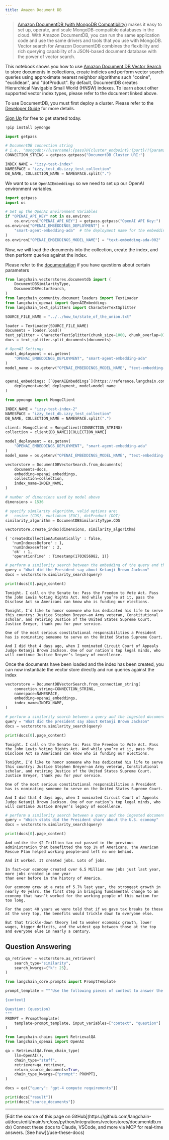 ```yaml
---
title: Amazon Document DB
---
```


>[Amazon DocumentDB (with MongoDB Compatibility)](https://docs.aws.amazon.com/documentdb/) makes it easy to set up, operate, and scale MongoDB-compatible databases in the cloud.
> With Amazon DocumentDB, you can run the same application code and use the same drivers and tools that you use with MongoDB.
> Vector search for Amazon DocumentDB combines the flexibility and rich querying capability of a JSON-based document database with the power of vector search.

This notebook shows you how to use [Amazon Document DB Vector Search](https://docs.aws.amazon.com/documentdb/latest/developerguide/vector-search.html) to store documents in collections, create indicies and perform vector search queries using approximate nearest neighbor algorithms such "cosine", "euclidean", and "dotProduct". By default, DocumentDB creates Hierarchical Navigable Small World (HNSW) indexes. To learn about other supported vector index types, please refer to the document linked above.

To use DocumentDB, you must first deploy a cluster. Please refer to the [Developer Guide](https://docs.aws.amazon.com/documentdb/latest/developerguide/what-is.html) for more details.

[Sign Up](https://aws.amazon.com/free/) for free to get started today.

```python
!pip install pymongo
```

```python
import getpass

# DocumentDB connection string
# i.e., "mongodb://{username}:{pass}@{cluster_endpoint}:{port}/?{params}"
CONNECTION_STRING = getpass.getpass("DocumentDB Cluster URI:")

INDEX_NAME = "izzy-test-index"
NAMESPACE = "izzy_test_db.izzy_test_collection"
DB_NAME, COLLECTION_NAME = NAMESPACE.split(".")
```

We want to use `OpenAIEmbeddings` so we need to set up our OpenAI environment variables.

```python
import getpass
import os

# Set up the OpenAI Environment Variables
if "OPENAI_API_KEY" not in os.environ:
    os.environ["OPENAI_API_KEY"] = getpass.getpass("OpenAI API Key:")
os.environ["OPENAI_EMBEDDINGS_DEPLOYMENT"] = (
    "smart-agent-embedding-ada"  # the deployment name for the embedding model
)
os.environ["OPENAI_EMBEDDINGS_MODEL_NAME"] = "text-embedding-ada-002"  # the model name
```

Now, we will load the documents into the collection, create the index, and then perform queries against the index.

Please refer to the [documentation](https://docs.aws.amazon.com/documentdb/latest/developerguide/vector-search.html) if you have questions about certain parameters

```python
from langchain.vectorstores.documentdb import (
    DocumentDBSimilarityType,
    DocumentDBVectorSearch,
)
from langchain_community.document_loaders import TextLoader
from langchain_openai import OpenAIEmbeddings
from langchain_text_splitters import CharacterTextSplitter

SOURCE_FILE_NAME = "../../how_to/state_of_the_union.txt"

loader = TextLoader(SOURCE_FILE_NAME)
documents = loader.load()
text_splitter = CharacterTextSplitter(chunk_size=1000, chunk_overlap=0)
docs = text_splitter.split_documents(documents)

# OpenAI Settings
model_deployment = os.getenv(
    "OPENAI_EMBEDDINGS_DEPLOYMENT", "smart-agent-embedding-ada"
)
model_name = os.getenv("OPENAI_EMBEDDINGS_MODEL_NAME", "text-embedding-ada-002")


openai_embeddings: [`OpenAIEmbeddings`](https://reference.langchain.com/python/integrations/langchain_openai/OpenAIEmbeddings/) = OpenAIEmbeddings(
    deployment=model_deployment, model=model_name
)
```

```python
from pymongo import MongoClient

INDEX_NAME = "izzy-test-index-2"
NAMESPACE = "izzy_test_db.izzy_test_collection"
DB_NAME, COLLECTION_NAME = NAMESPACE.split(".")

client: MongoClient = MongoClient(CONNECTION_STRING)
collection = client[DB_NAME][COLLECTION_NAME]

model_deployment = os.getenv(
    "OPENAI_EMBEDDINGS_DEPLOYMENT", "smart-agent-embedding-ada"
)
model_name = os.getenv("OPENAI_EMBEDDINGS_MODEL_NAME", "text-embedding-ada-002")

vectorstore = DocumentDBVectorSearch.from_documents(
    documents=docs,
    embedding=openai_embeddings,
    collection=collection,
    index_name=INDEX_NAME,
)

# number of dimensions used by model above
dimensions = 1536

# specify similarity algorithm, valid options are:
#   cosine (COS), euclidean (EUC), dotProduct (DOT)
similarity_algorithm = DocumentDBSimilarityType.COS

vectorstore.create_index(dimensions, similarity_algorithm)
```

```output
{ 'createdCollectionAutomatically' : false,
   'numIndexesBefore' : 1,
   'numIndexesAfter' : 2,
   'ok' : 1,
   'operationTime' : Timestamp(1703656982, 1)}
```

```python
# perform a similarity search between the embedding of the query and the embeddings of the documents
query = "What did the President say about Ketanji Brown Jackson"
docs = vectorstore.similarity_search(query)
```

```python
print(docs[0].page_content)
```

```output
Tonight. I call on the Senate to: Pass the Freedom to Vote Act. Pass the John Lewis Voting Rights Act. And while you’re at it, pass the Disclose Act so Americans can know who is funding our elections.

Tonight, I’d like to honor someone who has dedicated his life to serve this country: Justice Stephen Breyer—an Army veteran, Constitutional scholar, and retiring Justice of the United States Supreme Court. Justice Breyer, thank you for your service.

One of the most serious constitutional responsibilities a President has is nominating someone to serve on the United States Supreme Court.

And I did that 4 days ago, when I nominated Circuit Court of Appeals Judge Ketanji Brown Jackson. One of our nation’s top legal minds, who will continue Justice Breyer’s legacy of excellence.
```

Once the documents have been loaded and the index has been created, you can now instantiate the vector store directly and run queries against the index

```python
vectorstore = DocumentDBVectorSearch.from_connection_string(
    connection_string=CONNECTION_STRING,
    namespace=NAMESPACE,
    embedding=openai_embeddings,
    index_name=INDEX_NAME,
)

# perform a similarity search between a query and the ingested documents
query = "What did the president say about Ketanji Brown Jackson"
docs = vectorstore.similarity_search(query)
```

```python
print(docs[0].page_content)
```

```output
Tonight. I call on the Senate to: Pass the Freedom to Vote Act. Pass the John Lewis Voting Rights Act. And while you’re at it, pass the Disclose Act so Americans can know who is funding our elections.

Tonight, I’d like to honor someone who has dedicated his life to serve this country: Justice Stephen Breyer—an Army veteran, Constitutional scholar, and retiring Justice of the United States Supreme Court. Justice Breyer, thank you for your service.

One of the most serious constitutional responsibilities a President has is nominating someone to serve on the United States Supreme Court.

And I did that 4 days ago, when I nominated Circuit Court of Appeals Judge Ketanji Brown Jackson. One of our nation’s top legal minds, who will continue Justice Breyer’s legacy of excellence.
```

```python
# perform a similarity search between a query and the ingested documents
query = "Which stats did the President share about the U.S. economy"
docs = vectorstore.similarity_search(query)
```

```python
print(docs[0].page_content)
```

```output
And unlike the $2 Trillion tax cut passed in the previous administration that benefitted the top 1% of Americans, the American Rescue Plan helped working people—and left no one behind.

And it worked. It created jobs. Lots of jobs.

In fact—our economy created over 6.5 Million new jobs just last year, more jobs created in one year
than ever before in the history of America.

Our economy grew at a rate of 5.7% last year, the strongest growth in nearly 40 years, the first step in bringing fundamental change to an economy that hasn’t worked for the working people of this nation for too long.

For the past 40 years we were told that if we gave tax breaks to those at the very top, the benefits would trickle down to everyone else.

But that trickle-down theory led to weaker economic growth, lower wages, bigger deficits, and the widest gap between those at the top and everyone else in nearly a century.
```

## Question Answering

```python
qa_retriever = vectorstore.as_retriever(
    search_type="similarity",
    search_kwargs={"k": 25},
)
```

```python
from langchain_core.prompts import PromptTemplate

prompt_template = """Use the following pieces of context to answer the question at the end. If you don't know the answer, just say that you don't know, don't try to make up an answer.

{context}

Question: {question}
"""
PROMPT = PromptTemplate(
    template=prompt_template, input_variables=["context", "question"]
)
```

```python
from langchain.chains import RetrievalQA
from langchain_openai import OpenAI

qa = RetrievalQA.from_chain_type(
    llm=OpenAI(),
    chain_type="stuff",
    retriever=qa_retriever,
    return_source_documents=True,
    chain_type_kwargs={"prompt": PROMPT},
)

docs = qa({"query": "gpt-4 compute requirements"})

print(docs["result"])
print(docs["source_documents"])
```

---

<Callout icon="pen-to-square" iconType="regular">
    [Edit the source of this page on GitHub](https://github.com/langchain-ai/docs/edit/main/src/oss/python/integrations/vectorstores/documentdb.mdx)
</Callout>
<Tip icon="terminal" iconType="regular">
    Connect these docs to Claude, VSCode, and more via MCP for    real-time answers. [See how](/use-these-docs)
</Tip>
